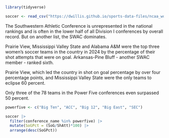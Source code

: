 ```r
library(tidyverse)
```

```r
soccer <- read_csv("https://dwillis.github.io/sports-data-files/ncaa_womens_soccer_totals_2024.csv")
```

The Southwestern Athletic Conference is unrepresented in the national rankings and is often in the lower half of all Division I conferences by overall record. But on another list, the SWAC dominates.

Prairie View, Mississippi Valley State and Alabama A&M were the top three women's soccer teams in the country in 2024 by the percentage of their shot attempts that were on goal. Arkansas-Pine Bluff - another SWAC member - ranked sixth. 

Prairie View, which led the country in shot on goal percentage by over four percentage points, and Mississippi Valley State were the only teams to eclipse 60 percent.

Only three of the 78 teams in the Power Five conferences even surpassed 50 percent.

```r
powerfive <- c("Big Ten", "ACC", "Big 12", "Big East", "SEC")

soccer |> 
  filter(conference_name %in% powerfive) |> 
  mutate(SoGPct = (SoG/ShAtt)*100) |>
  arrange(desc(SoGPct))
```

